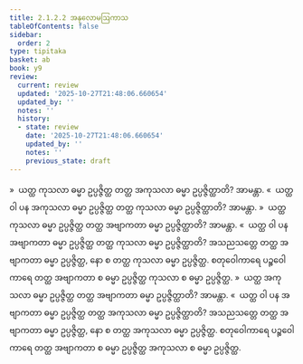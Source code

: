 ```yaml
---
title: 2.1.2.2 အနုလောမဩကာသ
tableOfContents: false
sidebar:
  order: 2
type: tipitaka
basket: ab
book: y9
review:
  current: review
  updated: '2025-10-27T21:48:06.660654'
  updated_by: ''
  notes: ''
  history:
  - state: review
    date: '2025-10-27T21:48:06.660654'
    updated_by: ''
    notes: ''
    previous_state: draft
---
```



<ReviewStatus review={frontmatter.review} showDetails={true} />

<HypothesisAnnotation frontmatter={frontmatter} />

<DynamicBreadcrumb />

<Division number="47" book="y9" e="ch" v="35" p="13">

<Paragraph number="236" book="y9">
»  ယတ္ထ ကုသလာ ဓမ္မာ ဥပ္ပဇ္ဇိတ္ထ တတ္ထ အကုသလာ ဓမ္မာ ဥပ္ပဇ္ဇိတ္ထာတိ? အာမန္တာ.
</Paragraph>

<Paragraph number="237" book="y9">
«  ယတ္ထ ဝါ ပန အကုသလာ ဓမ္မာ ဥပ္ပဇ္ဇိတ္ထ တတ္ထ ကုသလာ ဓမ္မာ ဥပ္ပဇ္ဇိတ္ထာတိ? အာမန္တာ.
</Paragraph>

<Paragraph number="238" book="y9">
»  ယတ္ထ ကုသလာ ဓမ္မာ ဥပ္ပဇ္ဇိတ္ထ တတ္ထ အဗျာကတာ ဓမ္မာ ဥပ္ပဇ္ဇိတ္ထာတိ? အာမန္တာ.
</Paragraph>

<Paragraph number="239" book="y9">
«  ယတ္ထ ဝါ ပန အဗျာကတာ ဓမ္မာ ဥပ္ပဇ္ဇိတ္ထ တတ္ထ ကုသလာ ဓမ္မာ ဥပ္ပဇ္ဇိတ္ထာတိ?
</Paragraph>

<Paragraph number="240" book="y9">
အသညသတ္တေ တတ္ထ အဗျာကတာ ဓမ္မာ ဥပ္ပဇ္ဇိတ္ထ, နော စ တတ္ထ ကုသလာ ဓမ္မာ ဥပ္ပဇ္ဇိတ္ထ. စတုဝေါကာရေ ပဉ္စဝေါကာရေ တတ္ထ အဗျာကတာ စ ဓမ္မာ ဥပ္ပဇ္ဇိတ္ထ ကုသလာ စ ဓမ္မာ ဥပ္ပဇ္ဇိတ္ထ.
</Paragraph>

</Division>
<Division number="48" book="y9" e="ch" v="35" p="13">

<Paragraph number="241" book="y9">
»  ယတ္ထ အကုသလာ ဓမ္မာ ဥပ္ပဇ္ဇိတ္ထ တတ္ထ အဗျာကတာ ဓမ္မာ ဥပ္ပဇ္ဇိတ္ထာတိ? အာမန္တာ.
</Paragraph>

<Paragraph number="242" book="y9">
«  ယတ္ထ ဝါ ပန အဗျာကတာ ဓမ္မာ ဥပ္ပဇ္ဇိတ္ထ တတ္ထ အကုသလာ ဓမ္မာ ဥပ္ပဇ္ဇိတ္ထာတိ?
</Paragraph>

<Paragraph number="243" book="y9">
အသညသတ္တေ တတ္ထ အဗျာကတာ ဓမ္မာ ဥပ္ပဇ္ဇိတ္ထ, နော စ တတ္ထ အကုသလာ ဓမ္မာ ဥပ္ပဇ္ဇိတ္ထ. စတုဝေါကာရေ ပဉ္စဝေါကာရေ တတ္ထ အဗျာကတာ စ ဓမ္မာ ဥပ္ပဇ္ဇိတ္ထ အကုသလာ စ ဓမ္မာ ဥပ္ပဇ္ဇိတ္ထ.
</Paragraph>
</Division>